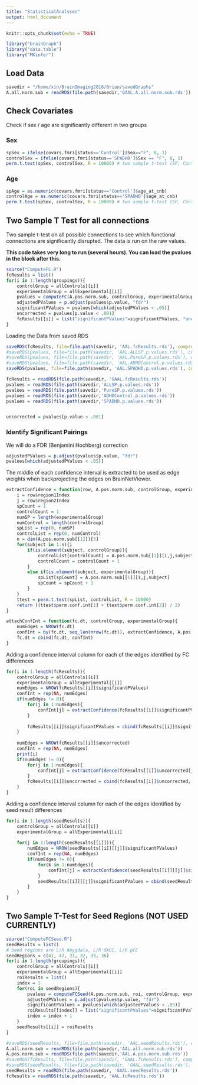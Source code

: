 ```yaml
---
title: "StatisticalAnalyses"
output: html_document
---
```


```r
knitr::opts_chunk$set(echo = TRUE)
```

```r
library("brainGraph")
library("data.table")
library("MKinfer")
```

## Load Data

```r
savedir = "/home/xin/BrainImaging2016/Brian/savedGraphs"
A.all.norm.sub = readRDS(file.path(savedir,'GAAL.A.all.norm.sub.rds'))
```


## Check Covariates

Check if sex / age are significantly different in two groups

### Sex

```r
spSex = ifelse(covars.fmri[status=='Control']$Sex=="F", 0, 1)
controlSex = ifelse(covars.fmri[status=='SPADHD']$Sex == "F", 0, 1)
perm.t.test(spSex, controlSex, R = 10000) # two sample t-test (SP, Control)
```
### Age

```r
spAge = as.numeric(covars.fmri[status=='Control']$age_at_cnb)
controlAge = as.numeric(covars.fmri[status=='SPADHD']$age_at_cnb)
perm.t.test(spSex, controlSex, R = 10000) # two sample t-test (SP, Control)
```

## Two Sample T Test for all connections

Two sample t-test on all possible connections to see which functional connections are significantly disrupted. The data is run on the raw values.

**This code takes very long to run (several hours). You can load the pvalues in the block after this.**

```r
source("ComputeFC.R")
fcResults = list()
for(i in 1:length(groupings)){
    controlGroup = allControls[[i]]
    experimentalGroup = allExperimental[[i]]
    pvalues = computeFC(A.pos.norm.sub, controlGroup, experimentalGroup, 116, aal116)
    adjustedPValues = p.adjust(pvalues$p.value, "fdr")
    significantPValues = pvalues[which(adjustedPValues < .05)]
    uncorrected = pvalues[p.value < .001]
    fcResults[[i]] = list("significantPValues"=significantPValues, "uncorrected"=uncorrected, "pvalues"=pvalues)
}

```

Loading the Data from saved RDS

```r
saveRDS(fcResults, file=file.path(savedir, 'AAL.fcResults.rds'), compress='xz')
#saveRDS(pvalues, file=file.path(savedir, 'AAL.ALLSP.p.values.rds'), compress='xz')
#saveRDS(pvalues, file=file.path(savedir, 'AAL.PureSP.p.values.rds'), compress='xz')
#saveRDS(pvalues, file=file.path(savedir, 'AAL.ADHDControl.p.values.rds'), compress='xz')
saveRDS(pvalues, file=file.path(savedir, 'AAL.SPADHD.p.values.rds'), compress='xz')

fcResults = readRDS(file.path(savedir, 'GAAL.fcResults.rds'))
pvalues = readRDS(file.path(savedir,'ALLSP.p.values.rds'))
pvalues = readRDS(file.path(savedir,'PureSP.p.values.rds'))
pvalues = readRDS(file.path(savedir,'ADHDControl.p.values.rds'))
pvalues = readRDS(file.path(savedir,'SPADHD.p.values.rds'))


uncorrected = pvalues[p.value < .001]
```


### Identify Significant Pairings

We will do a FDR (Benjamini Hochberg) correction

```r
adjustedPValues = p.adjust(pvalues$p.value, "fdr")
pvalues[which(adjustedPValues < .05)]
```


The middle of each confidence interval is extracted to be used as edge weights when backprojecting the edges on BrainNetViewer.

```r
extractConfidence = function(row, A.pos.norm.sub, controlGroup, experimentalGroup){
    i = row$region1Index
    j = row$region2Index
    spCount = 1
    controlCount = 1
    numSP = length(experimentalGroup)
    numControl = length(controlGroup)
    spList = rep(0, numSP)
    controlList = rep(0, numControl)
    n = dim(A.pos.norm.sub[[1]])[3]
    for(subject in 1:n){i
        if(is.element(subject, controlGroup)){
            controlList[controlCount] = A.pos.norm.sub[[1]][i,j,subject]
            controlCount = controlCount + 1
        }
        else if(is.element(subject, experimentalGroup)){
            spList[spCount] = A.pos.norm.sub[[1]][i,j,subject]
            spCount = spCount + 1
        }
    }     
    ttest = perm.t.test(spList, controlList, R = 10000)
    return ((ttest$perm.conf.int[1] + ttest$perm.conf.int[2]) / 2)
}
```

```r
attachConfInt = function(fc.dt, controlGroup, experimentalGroup){
    numEdges = NROW(fc.dt)
    confInt = by(fc.dt, seq_len(nrow(fc.dt)), extractConfidence, A.pos.norm.sub, controlGroup, experimentalGroup)
    fc.dt = cbind(fc.dt, confInt)
}
```

Adding a confidence interval column for each of the edges identified by FC differences
```r
for(i in 1:length(fcResults)){
    controlGroup = allControls[[i]]
    experimentalGroup = allExperimental[[i]]
    numEdges = NROW(fcResults[[i]]$significantPValues)
    confInt = rep(NA, numEdges)
    if(numEdges != 0){
        for(j in 1:numEdges){
            confInt[j] = extractConfidence(fcResults[[i]]$significantPValues[j], A.all.norm.sub, controlGroup, experimentalGroup)
        }
        
        fcResults[[i]]$significantPValues = cbind(fcResults[[i]]$significantPValues, confInt)
    }
    
    numEdges = NROW(fcResults[[i]]$uncorrected)
    confInt = rep(NA, numEdges)
    print(i)
    if(numEdges != 0){
        for(j in 1:numEdges){
            confInt[j] = extractConfidence(fcResults[[i]]$uncorrected[j], A.all.norm.sub, controlGroup, experimentalGroup)
        }
        fcResults[[i]]$uncorrected = cbind(fcResults[[i]]$uncorrected, confInt)
    }
}
```

Adding a confidence interval column for each of the edges identified by seed result differences
```r
for(i in 1:length(seedResults)){
    controlGroup = allControls[[i]]
    experimentalGroup = allExperimental[[i]]
    
    for(j in 1:length(seedResults[[i]])){
        numEdges = NROW(seedResults[[i]][[j]]$significantPValues)
        confInt = rep(NA, numEdges)
        if(numEdges != 0){
            for(k in 1:numEdges){
                confInt[j] = extractConfidence(seedResults[[i]][[j]]$significantPValues[k], A.all.norm.sub, controlGroup, experimentalGroup)
            }
            seedResults[[i]][[j]]$significantPValues = cbind(seedResults[[i]][[j]]$significantPValues, confInt)
        }
    }
}
```


## Two Sample T-Test for Seed Regions (NOT USED CURRENTLY)

```r
source("ComputeFCSeed.R")
seedResults = list()
# Seed regions are L/R Amygdala, L/R dACC, L/R pCC
seedRegions = c(41, 42, 31, 32, 35, 36)
for(i in 1:length(groupings)){
    controlGroup = allControls[[i]]
    experimentalGroup = allExperimental[[i]]
    roiResults = list()
    index = 1
    for(roi in seedRegions){
        pvalues = computeFCSeed(A.pos.norm.sub, roi, controlGroup, experimentalGroup, 116, aal116)
        adjustedPValues = p.adjust(pvalues$p.value, "fdr")
        significantPValues = pvalues[which(adjustedPValues < .05)]
        roiResults[[index]] = list("significantPValues"=significantPValues, "pvalues"=pvalues)
        index = index + 1
    }
    seedResults[[i]] = roiResults
}

```

```r

#saveRDS(seedResults, file=file.path(savedir, 'AAL.seedResults.rds'), compress='xz')
A.all.norm.sub = readRDS(file.path(savedir,'AAL.all.norm.sub.rds'))
A.pos.norm.sub = readRDS(file.path(savedir,'AAL.A.pos.norm.sub.rds'))
#saveRDS(fcResults, file=file.path(savedir, 'GAAL.fcResults.rds'), compress='xz')
#saveRDS(seedResults, file=file.path(savedir, 'GAAL.seedResults.rds'), compress='xz')
seedResults = readRDS(file.path(savedir, 'GAAL.seedResults.rds'))
fcResults = readRDS(file.path(savedir, 'AAL.fcResults.rds'))
```




